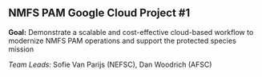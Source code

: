 ## NMFS PAM Google Cloud Project #1

**Goal:** Demonstrate a scalable and cost-effective cloud-based workflow to modernize NMFS PAM operations and support the protected species mission

*Team Leads:* Sofie Van Parijs (NEFSC), Dan Woodrich (AFSC)

